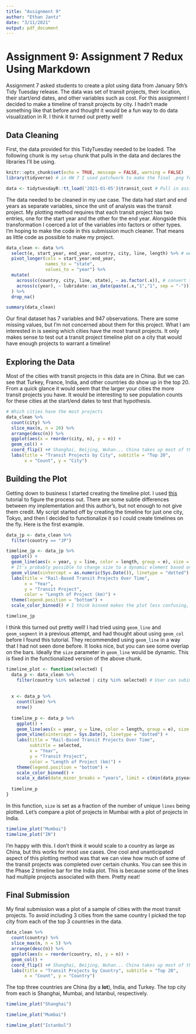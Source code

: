```yaml
---
title: "Assignment 9"
author: "Ethan Jantz"
date: "3/11/2021"
output: pdf_document
---
```


# Assignment 9: Assignment 7 Redux Using Markdown

Assignment 7 asked students to create a plot using data from January 5th's Tidy Tuesday release. The data was set of transit projects, their location, their start/end dates, and other variables such as cost. For this assignment I decided to make a timeline of transit projects by city. I hadn't made something like that before and thought it would be a fun way to do data visualization in R. I think it turned out pretty well!

## Data Cleaning

First, the data provided for this TidyTuesday needed to be loaded. The following chunk is my `setup` chunk that pulls in the data and declares the libraries I'll be using.

```r
knitr::opts_chunk$set(echo = TRUE, message = FALSE, warning = FALSE)
library(tidyverse) # in HW 7 I used patchwork to make the final .png for submission but I won't need that here

data <- tidytuesdayR::tt_load('2021-01-05')$transit_cost # Pull in assignment data using namespace::fun call
```

The data needed to be cleaned in my use case. The data had start and end years as separate variables, since the unit of analysis was the transit project. My plotting method requires that each transit project has two entries, one for the start year and the other for the end year. Alongside this transformation I coerced a lot of the variables into factors or other types. I'm hoping to make the code in this submission much cleaner. That means as little code as possible to make my project. 

```r
data_clean <- data %>%
  select(e, start_year, end_year, country, city, line, length) %>% # we don't really need the URL source in our viz
  pivot_longer(cols = start_year:end_year,
               names_to = "state",
               values_to = "year") %>%
  mutate(
    across(c(country, city, line, state), ~ as.factor(.x)), # convert these to factors for ease of analysis
    across(c(year), ~ lubridate::as_date(paste(.x,"1","1", sep = "-"))) # convert year values to date class for ease of analysis
  ) %>%
  drop_na()

summary(data_clean)
```

Our final dataset has 7 variables and 947 observations. There are some missing values, but I'm not concerned about them for this project. What I am interested in is seeing which cities have the most transit projects. It only makes sense to test out a transit project timeline plot on a city that would have enough projects to warrant a timeline!

## Exploring the Data

Most of the cities with transit projects in this data are in China. But we can see that Turkey, France, India, and other countries do show up in the top 20. From a quick glance it would seem that the larger your cities the more transit projects you have. It would be interesting to see population counts for these cities at the start/end dates to test that hypothesis.

```r
# Which cities have the most projects
data_clean %>%
  count(city) %>%
  slice_max(n, n = 20) %>%
  arrange(desc(n)) %>%
  ggplot(aes(x = reorder(city, n), y = n)) +
  geom_col() +
  coord_flip() +# Shanghai, Beijing, Wuhan... China takes up most of the top 10 in our data
  labs(title = "Transit Projects by City", subtitle = "Top 20",
       x = "Count", y = "City")
```

## Building the Plot

Getting down to business I started creating the timeline plot. I used [this](https://www.molecularecologist.com/2019/01/03/simple-gantt-charts-in-r-with-ggplot2-and-the-tidyverse/) tutorial to figure the process out. There are some subtle differences between my implementation and this author's, but not enough to not give them credit. My script started off by creating the timeline for just one city, Tokyo, and then I decided to functionalize it so I could create timelines on the fly. Here is the first example.

```r
data_jp <- data_clean %>%
  filter(country == "JP")

timeline_jp <- data_jp %>%
  ggplot() +
  geom_line(aes(x = year, y = line, color = length, group = e), size = 10) + # The plot looks like a bar chart, but they're actually lines!
  # It's probably possible to change size to a dynamic element based on the number of lines, but i'm not doing that today
  geom_vline(xintercept = as.numeric(Sys.Date()), linetype = "dotted") + # I want the viewer to be able to tell which projects are anticipated/active
  labs(title = "Rail-Based Transit Projects Over Time",
       x = "Year",
       y = "Transit Project",
       color = "Length of Project (km)") +
  theme(legend.position = "bottom") +
  scale_color_binned() # I think binned makes the plot less confusing, though it does obscure nuance

timeline_jp
```

I think this turned out pretty well! I had tried using `geom_line` and `geom_segment` in a previous attempt, and had thought about using `geom_col` before I found this tutorial. They recommended using `geom_line` in a way that I had not seen done before. It looks nice, but you can see some overlap on the bars. Ideally the `size` parameter in `geom_line` would be dynamic. This is fixed in the functionalized version of the above chunk.

```r
timeline_plot <- function(selected) {
  data_p <- data_clean %>%
    filter(country %in% selected | city %in% selected) # User can subimt a city or country code or combination thereof
  
  
  x <- data_p %>%
    count(line) %>%
    nrow()
  
  timeline_p <- data_p %>%
    ggplot() +
    geom_line(aes(x = year, y = line, color = length, group = e), size = (x / 5)) + 
    geom_vline(xintercept = Sys.Date(), linetype = "dotted") +
    labs(title = "Rail-Based Transit Projects Over Time",
         subtitle = selected,
         x = "Year",
         y = "Transit Project",
         color = "Length of Project (km)") +
    theme(legend.position = "bottom") +
    scale_color_binned() +
    scale_x_date(date_minor_breaks = "years", limit = c(min(data_p$year), max(data_p$year))) +
  
  timeline_p
}
```

In this function, `size` is set as a fraction of the number of unique `lines` being plotted. Let's compare a plot of projects in Mumbai with a plot of projects in India. 

```r
timeline_plot("Mumbai")
timeline_plot("IN")
```

I'm happy with this. I don't think it would scale to a country as large as China, but this works for most use cases. One cool and unanticipated aspect of this plotting method was that we can view how much of some of the transit projects was completed over certain chunks. You can see this in the Phase 2 timeline bar for the India plot. This is because some of the lines had multiple projects associated with them. Pretty neat!

## Final Submission

My final submission was a plot of a sample of cities with the most transit projects. To avoid including 3 cities from the same country I picked the top city from each of the top 3 countries in the data. 

```r
data_clean %>%
  count(country) %>%
  slice_max(n, n = 5) %>%
  arrange(desc(n)) %>%
  ggplot(aes(x = reorder(country, n), y = n)) +
  geom_col() +
  coord_flip() +# Shanghai, Beijing, Wuhan... China takes up most of the top 10 in our data
  labs(title = "Transit Projects by Country", subtitle = "Top 20",
       x = "Count", y = "Country")
```

The top three countries are China (by a **lot**), India, and Turkey. The top city from each is Shanghai, Mumbai, and Istanbul, respectively. 

```r
timeline_plot("Shanghai")
```


```r
timeline_plot("Mumbai")
```


```r
timeline_plot("Istanbul")
```